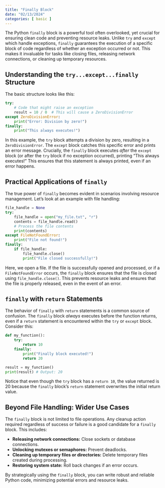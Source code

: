 ```yaml
---
title: "Finally Block"
date: "02/13/2024"
categories: [ basic ]
---
```



The Python `finally` block is a powerful tool often overlooked, yet crucial for ensuring clean code and preventing resource leaks.  Unlike `try` and `except` which handle exceptions, `finally` guarantees the execution of a specific block of code regardless of whether an exception occurred or not. This makes it invaluable for tasks like closing files, releasing network connections, or cleaning up temporary resources.

## Understanding the `try...except...finally` Structure

The basic structure looks like this:


```python
try:
    # Code that might raise an exception
    result = 10 / 0  # This will cause a ZeroDivisionError
except ZeroDivisionError:
    print("Error: Division by zero!")
finally:
    print("This always executes!")
```

In this example, the `try` block attempts a division by zero, resulting in a `ZeroDivisionError`. The `except` block catches this specific error and prints an error message.  Crucially, the `finally` block executes *after* the `except` block (or after the `try` block if no exception occurred), printing "This always executes!"  This ensures that this statement is always printed, even if an error happens.


## Practical Applications of `finally`

The true power of `finally` becomes evident in scenarios involving resource management. Let's look at an example with file handling:


```python
file_handle = None
try:
    file_handle = open("my_file.txt", "r")
    contents = file_handle.read()
    # Process the file contents
    print(contents)
except FileNotFoundError:
    print("File not found!")
finally:
    if file_handle:
        file_handle.close()
        print("File closed successfully!")
```

Here, we open a file.  If the file is successfully opened and processed, or if a `FileNotFoundError` occurs, the `finally` block ensures that the file is closed using `file_handle.close()`. This prevents resource leaks and ensures that the file is properly released, even in the event of an error.


##  `finally` with `return` Statements


The behavior of `finally` with `return` statements is a common source of confusion.  The `finally` block *always* executes before the function returns, even if a `return` statement is encountered within the `try` or `except` block. Consider this:


```python
def my_function():
    try:
        return 10
    finally:
        print("Finally block executed!")
        return 20

result = my_function()
print(result) # Output: 20
```

Notice that even though the `try` block has a `return 10`, the value returned is 20 because the `finally` block's `return` statement overwrites the initial return value.


##  Beyond File Handling:  Wider Use Cases

The `finally` block is not limited to file operations.  Any cleanup action required regardless of success or failure is a good candidate for a `finally` block. This includes:

* **Releasing network connections:** Close sockets or database connections.
* **Unlocking mutexes or semaphores:**  Prevent deadlocks.
* **Cleaning up temporary files or directories:** Delete temporary files created during processing.
* **Restoring system state:** Roll back changes if an error occurs.

By strategically using the `finally` block, you can write robust and reliable Python code, minimizing potential errors and resource leaks.

